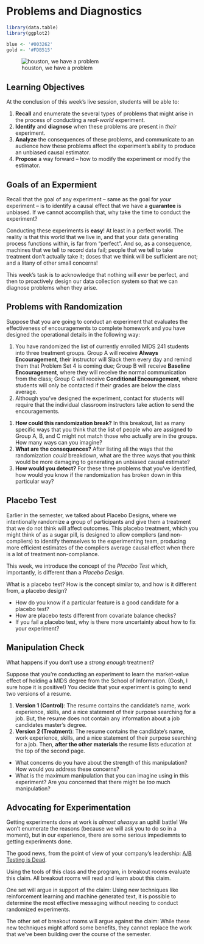 # Problems and Diagnostics

```r
library(data.table)
library(ggplot2)
```

```r
blue <- '#003262'
gold <- '#FDB515'
```

![houston, we have a problem](./images/apollo_13.jpeg)

## Learning Objectives 

At the conclusion of this week's live session, students will be able to: 

1. **Recall** and enumerate the several types of problems that might arise in the process of conducting a *real-world* experiment. 
2. **Identify** and **diagnose** when these problems are present in *their* experiment. 
3. **Analyze** the consequences of these problems, and communicate to an audience how these problems affect the experiment's ability to produce an unbiased causal estimator.
4. **Propose** a way forward -- how to modify the experiment or modify the estimator. 

## Goals of an Expermient 

Recall that the goal of any experiment -- same as the goal for *your* experiment -- is to identify a causal effect that we have a **guarantee** is unbiased. If we cannot accomplish that, why take the time to conduct the experiment? 

Conducting these experiments is **easy**! At least in a perfect world. The reality is that this world that we live in, and that your data generating process functions within, is far from "perfect". And so, as a consequence, machines that we tell to record data fail; people that we tell to take treatment don't actually take it; doses that we think will be sufficient are not; and a litany of other small concerns! 

This week's task is to acknowledge that nothing will *ever* be perfect, and then to proactively design our data collection system so that we can diagnose problems when they arise. 

## Problems with Randomization 

Suppose that you are going to conduct an experiment that evaluates the effectiveness of encouragements to complete homework and you have designed the operational details in the following way: 

1. You have randomized the list of currently enrolled MIDS 241 students into three treatment groups. Group A will receive **Always Encouragement**, their instructor will Slack them every day and remind them that Problem Set 4 is coming due; Group B will receive **Baseline Encouragement**, where they will receive the normal communication from the class; Group C will receive **Conditional Encouragement**, where students will only be contacted if their grades are below the class average. 
2. Although you've designed the experiment, contact for students will require that the individual classroom instructors take action to send the encouragements. 

:::{.breakout}
1. **How could this randomization break?** In this breakout, list as many specific ways that you think that the list of people who are assigned to Group A, B, and C might not match those who actually are in the groups. How many ways can you imagine? 
2. **What are the consequences?** After listing all the ways that the randomization *could* breakdown, what are the three ways that you think would be more damaging to generating an unbiased causal estimate? 
3. **How would you detect?** For these three problems that you've identified, how would you know if the randomization has broken down in this particular way? 
:::

## Placebo Test 

Earlier in the semester, we talked about Placebo Designs, where we intentionally randomize a group of participants and give them a treatment that we do not think will affect outcomes. This placebo treatment, which you might think of as a sugar pill, is designed to allow compliers (and non-compliers) to identify themselves to the experimenting team, producing more efficient estimates of the compliers average causal effect when there is a lot of treatment non-compliance. 

This week, we introduce the concept of the *Placebo Test* which, importantly, is different than a *Placebo Design*. 

:::{.discussion-question}
What is a placebo test? How is the concept similar to, and how is it different from, a placebo design? 

- How do you know if a particular feature is a good candidate for a placebo test? 
- How are placebo tests different from covariate balance checks? 
- If you fail a placebo test, why is there more uncertainty about how to fix your experiment? 
:::

## Manipulation Check 

What happens if you don't use a *strong enough* treatment? 

:::{.example}
Suppose that you're conducting an experiment to learn the market-value effect of holding a MIDS degree from the School of Information. (Gosh, I sure hope it is positive!) You decide that your experiment is going to send two versions of a resume. 

1. **Version 1 (Control)**: The resume contains the candidate's name, work experience, skills, and a nice statement of their purpose searching for a job. But, the resume does not contain any information about a job candidates master's degree. 
2. **Version 2 (Treatment)**: The resume contains the candidate's name, work experience, skills, and a nice statement of their purpose searching for a job. Then, **after the other materials** the resume lists education at the top of the second page. 
::: 

:::{.discussion-question}
- What concerns do you have about the strength of this manipulation? How would you address these concerns? 
- What is the maximum manipulation that you can imagine using in this experiment? Are you concerned that there might be *too* much manipulation? 
:::

## Advocating for Experimentation 

Getting experiments done at work is *almost alwasys* an uphill battle! We won't enumerate the reasons (because we will ask you to do so in a moment), but in our experience, there are some serious impediemnts to getting experiments done. 

The good news, from the point of view of your company's leadership: [A/B Testing is Dead](https://venturebeat.com/automation/offerfit-gets-25m-to-kill-a-b-testing-for-marketing-with-machine-learning-personalization/). 

:::{.breakout}
Using the tools of this class and the program, in breakout rooms evaluate this claim. All breakout rooms will read and learn about this claim. 

One set will argue in support of the claim: Using new techniques like reinforcement learning and machine generated text, it is possible to determine the most effective messaging without needing to conduct randomized experiments. 

The other set of breakout rooms will argue against the claim: While these new techniques might afford some benefits, they cannot replace the work that we've been building over the course of the semester. 
:::